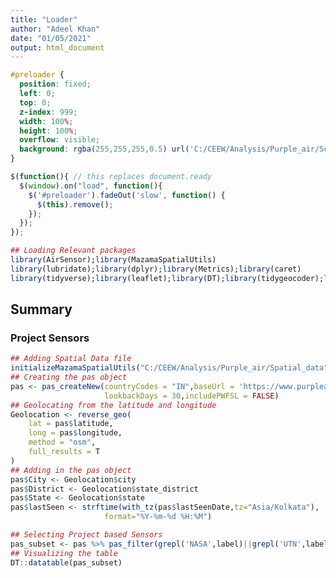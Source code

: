 ```yaml
---
title: "Loader"
author: "Adeel Khan"
date: "01/05/2021"
output: html_document
---
```



```css
#preloader {
  position: fixed;
  left: 0;
  top: 0;
  z-index: 999;
  width: 100%;
  height: 100%;
  overflow: visible;
  background: rgba(255,255,255,0.5) url('C:/CEEW/Analysis/Purple_air/Scripts/Sensor_Alert/Images/Loader_2.gif') no-repeat center 20%;
}
```

<div id="preloader"></div>

```js
$(function(){ // this replaces document.ready
  $(window).on("load", function(){
    $('#preloader').fadeOut('slow', function() {
      $(this).remove();
    });
  });
});
```


```r
## Loading Relevant packages
library(AirSensor);library(MazamaSpatialUtils)
library(lubridate);library(dplyr);library(Metrics);library(caret)
library(tidyverse);library(leaflet);library(DT);library(tidygeocoder);library(plotly)
```

## Summary {.tabset .tabset-fade .tabset-pills}

### Project Sensors
```r
## Adding Spatial Data file
initializeMazamaSpatialUtils("C:/CEEW/Analysis/Purple_air/Spatial_data")
## Creating the pas object
pas <- pas_createNew(countryCodes = "IN",baseUrl = 'https://www.purpleair.com/json?all=true',
                     lookbackDays = 30,includePWFSL = FALSE)
## Geolocating from the latitude and longitude
Geolocation <- reverse_geo(
    lat = pas$latitude,
    long = pas$longitude,
    method = "osm",
    full_results = T
)
## Adding in the pas object
pas$City <- Geolocation$city
pas$District <- Geolocation$state_district
pas$State <- Geolocation$state
pas$lastSeen <- strftime(with_tz(pas$lastSeenDate,tz="Asia/Kolkata"),
                     format="%Y-%m-%d %H:%M")

## Selecting Project based Sensors
pas_subset <- pas %>% pas_filter(grepl('NASA',label)||grepl('UTN',label),!grepl("B",label))%>%select(label,lastSeen,City,District,State,pm25_1hr,pm25_1day,pm25_1week,temperature,humidity)
## Visualizing the table
DT::datatable(pas_subset)
```
